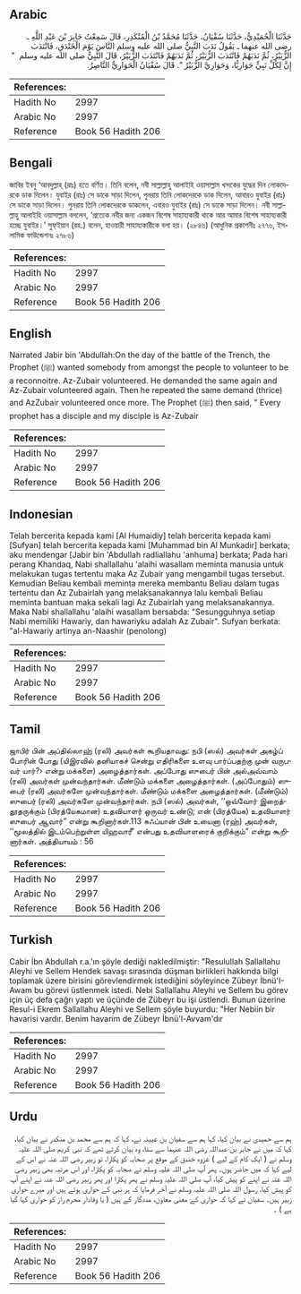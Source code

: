 ## Arabic


<div dir="rtl" lang="ar" style={{fontSize:'larger',backgroundColor:'#f8f9fa',padding:20}}>
حَدَّثَنَا الْحُمَيْدِيُّ، حَدَّثَنَا سُفْيَانُ، حَدَّثَنَا مُحَمَّدُ بْنُ الْمُنْكَدِرِ، قَالَ سَمِعْتُ جَابِرَ بْنَ عَبْدِ اللَّهِ ـ رضى الله عنهما ـ يَقُولُ نَدَبَ النَّبِيُّ صلى الله عليه وسلم النَّاسَ يَوْمَ الْخَنْدَقِ، فَانْتَدَبَ الزُّبَيْرُ، ثُمَّ نَدَبَهُمْ فَانْتَدَبَ الزُّبَيْرُ، ثُمَّ نَدَبَهُمْ فَانْتَدَبَ الزُّبَيْرُ، قَالَ النَّبِيُّ صلى الله عليه وسلم ‏ "‏ إِنَّ لِكُلِّ نَبِيٍّ حَوَارِيًّا، وَحَوَارِيَّ الزُّبَيْرُ ‏"‏‏.‏ قَالَ سُفْيَانُ الْحَوَارِيُّ النَّاصِرُ‏.‏
</div>
<div style={{backgroundColor:'#f8f9fa',padding:20, marginBottom: 10}}><table> <thead> <tr> <th>References:</th> <th></th> </tr> </thead> <tbody><tr><td>Hadith No</td><td>2997</td></tr><tr><td>Arabic No</td><td>2997</td></tr><tr><td>Reference</td><td>Book 56 Hadith 206</td></tr></tbody></table></div>

## Bengali


<div dir="ltr" lang="bn" style={{fontSize:'larger',backgroundColor:'#f8f9fa',padding:20}}>
জাবির ইবনু ‘আবদুল্লাহ্ (রাঃ) হতে বর্ণিত। তিনি বলেন, নবী সাল্লাল্লাহু আলাইহি ওয়াসাল্লাম খন্দকের যুদ্ধের দিন লোকদেরকে ডাক দিলেন। যুবাইর (রাঃ) সে ডাকে সাড়া দিলেন, পুনরায় তিনি লোকদেরকে ডাক দিলেন, আবারও যুবাইর (রাঃ) সে ডাকে সাড়া দিলেন। পুনরায় তিনি লোকদেরকে ডাকলেন, এবারও যুবাইর (রাঃ) সে ডাকে সাড়া দিলেন। নবী সাল্লাল্লাহু আলাইহি ওয়াসাল্লাম বললেন, ‘প্রত্যেক নবীর জন্য একজন বিশেষ সাহায্যকারী থাকে আর আমার বিশেষ সাহায্যকারী হচ্ছে যুবাইর।’ সুফ্ইয়ান (রহ.) বলেন, হাওয়ারী সাহায্যকারীকে বলা হয়। (২৮৪৬) (আধুনিক প্রকাশনীঃ ২৭৭৬, ইসলামিক ফাউন্ডেশনঃ ২৭৮৬)
</div>
<div style={{backgroundColor:'#f8f9fa',padding:20, marginBottom: 10}}><table> <thead> <tr> <th>References:</th> <th></th> </tr> </thead> <tbody><tr><td>Hadith No</td><td>2997</td></tr><tr><td>Arabic No</td><td>2997</td></tr><tr><td>Reference</td><td>Book 56 Hadith 206</td></tr></tbody></table></div>

## English


<div dir="ltr" lang="en" style={{fontSize:'larger',backgroundColor:'#f8f9fa',padding:20}}>
Narrated Jabir bin 'Abdullah:On the day of the battle of the Trench, the Prophet (ﷺ) wanted somebody from amongst the people to volunteer to be a reconnoitre. Az-Zubair volunteered. He demanded the same again and Az-Zubair volunteered again. Then he repeated the same demand (thrice) and AzZubair volunteered once more. The Prophet (ﷺ) then said, " Every prophet has a disciple and my disciple is Az-Zubair
</div>
<div style={{backgroundColor:'#f8f9fa',padding:20, marginBottom: 10}}><table> <thead> <tr> <th>References:</th> <th></th> </tr> </thead> <tbody><tr><td>Hadith No</td><td>2997</td></tr><tr><td>Arabic No</td><td>2997</td></tr><tr><td>Reference</td><td>Book 56 Hadith 206</td></tr></tbody></table></div>

## Indonesian


<div dir="ltr" lang="id" style={{fontSize:'larger',backgroundColor:'#f8f9fa',padding:20}}>
Telah bercerita kepada kami [Al Humaidiy] telah bercerita kepada kami [Sufyan] telah bercerita kepada kami [Muhammad bin Al Munkadir] berkata; aku mendengar [Jabir bin 'Abdullah radliallahu 'anhuma] berkata; Pada hari perang Khandaq, Nabi shallallahu 'alaihi wasallam meminta manusia untuk melakukan tugas tertentu maka Az Zubair yang mengambil tugas tersebut. Kemudian Beliau kembali meminta mereka membantu Beliau dalam tugas tertentu dan Az Zubairlah yang melaksanakannya lalu kembali Beliau meminta bantuan maka sekali lagi Az Zubairlah yang melaksanakannya. Maka Nabi shallallahu 'alaihi wasallam bersabda: "Sesungguhnya setiap Nabi memiliki Hawariy, dan hawariyku adalah Az Zubair". Sufyan berkata: "al-Hawariy artinya an-Naashir (penolong)
</div>
<div style={{backgroundColor:'#f8f9fa',padding:20, marginBottom: 10}}><table> <thead> <tr> <th>References:</th> <th></th> </tr> </thead> <tbody><tr><td>Hadith No</td><td>2997</td></tr><tr><td>Arabic No</td><td>2997</td></tr><tr><td>Reference</td><td>Book 56 Hadith 206</td></tr></tbody></table></div>

## Tamil


<div dir="ltr" lang="ta" style={{fontSize:'larger',backgroundColor:'#f8f9fa',padding:20}}>
ஜாபிர் பின் அப்தில்லாஹ் (ரலி) அவர்கள் கூறியதாவது: நபி (ஸல்) அவர்கள் அகழ்ப் போரின் போது (யிஇரவில் தனியாகச் சென்று எதிரிகளை உளவு பார்ப்பதற்கு முன் வருபவர் யார்?› என்று மக்களை) அழைத்தார்கள். அப்போது ஸுபைர் பின் அல்அவ்வாம் (ரலி) அவர்கள் முன்வந்தார்கள். மீண்டும் மக்களை அழைத்தார்கள். (அப்போதும்) ஸுபைர் (ரலி) அவர்களே முன்வந்தார்கள். மீண்டும் மக்களை அழைத்தார்கள். (மீண்டும்) ஸுபைர் (ரலி) அவர்களே முன்வந்தார்கள். நபி (ஸல்) அவர்கள், ‘‘ஒவ்வோர் இறைத்தூதருக்கும் (பிரத்யேகமான) உதவியாளர் ஒருவர் உண்டு; என் (பிரத்யேக) உதவியாளர் ஸுபைர் ஆவார்” என்று கூறினார்கள்.113 சுஃப்யான் பின் உயைனா (ரஹ்) அவர்கள், ‘‘மூலத்தில் இடம்பெற்றுள்ள யிஹவாரீ’ என்பது உதவியாளரைக் குறிக்கும்” என்று கூறினார்கள். அத்தியாயம் : 56
</div>
<div style={{backgroundColor:'#f8f9fa',padding:20, marginBottom: 10}}><table> <thead> <tr> <th>References:</th> <th></th> </tr> </thead> <tbody><tr><td>Hadith No</td><td>2997</td></tr><tr><td>Arabic No</td><td>2997</td></tr><tr><td>Reference</td><td>Book 56 Hadith 206</td></tr></tbody></table></div>

## Turkish


<div dir="ltr" lang="tr" style={{fontSize:'larger',backgroundColor:'#f8f9fa',padding:20}}>
Cabir İbn Abdullah r.a.'ın şöyle dediği nakledilmiştir: "Resulullah Sallallahu Aleyhi ve Sellem Hendek savaşı sırasında düşman birlikleri hakkında bilgi toplamak üzere birisini görevlendirmek istediğini söyleyince Zübeyr İbnü'I-Awam bu görevi üstlenmek istedi. Nebi Sallallahu Aleyhi ve Sellem bu görev için üç defa çağrı yaptı ve üçünde de Zübeyr bu işi üstlendi. Bunun üzerine Resul-i Ekrem Sallallahu Aleyhi ve Sellem şöyle buyurdu: "Her Nebiin bir havarisi vardır. Benim havarim de Zübeyr İbnü'l-Avvam'dır
</div>
<div style={{backgroundColor:'#f8f9fa',padding:20, marginBottom: 10}}><table> <thead> <tr> <th>References:</th> <th></th> </tr> </thead> <tbody><tr><td>Hadith No</td><td>2997</td></tr><tr><td>Arabic No</td><td>2997</td></tr><tr><td>Reference</td><td>Book 56 Hadith 206</td></tr></tbody></table></div>

## Urdu


<div dir="rtl" lang="ur" style={{fontSize:'larger',backgroundColor:'#f8f9fa',padding:20}}>
ہم سے حمیدی نے بیان کیا، کہا ہم سے سفیان بن عیینہ نے، کہا کہ ہم سے محمد بن منکدر نے بیان کیا، کہا کہ میں نے جابر بن عبداللہ رضی اللہ عنہما سے سنا، وہ بیان کرتے تھے کہ نبی کریم صلی اللہ علیہ وسلم نے ( ایک کام کے لیے ) غزوہ خندق کے موقع پر صحابہ کو پکارا، تو زبیر رضی اللہ عنہ نے اس کے لیے کہا کہ میں حاضر ہوں۔ پھر آپ صلی اللہ علیہ وسلم نے صحابہ کو پکارا، اور اس مرتبہ بھی زبیر رضی اللہ عنہ نے اپنے کو پیش کیا، آپ صلی اللہ علیہ وسلم نے پھر پکارا اور پھر زبیر رضی اللہ عنہ نے اپنے آپ کو پیش کیا، رسول اللہ صلی اللہ علیہ وسلم نے آخر فرمایا کہ ہر نبی کے حواری ہوتے ہیں اور میرے حواری زبیر ہیں۔ سفیان نے کہا کہ حواری کے معنی معاون، مددگار کے ہیں ( یا وفادار محرم راز کو حواری کہا گیا ہے ) ۔
</div>
<div style={{backgroundColor:'#f8f9fa',padding:20, marginBottom: 10}}><table> <thead> <tr> <th>References:</th> <th></th> </tr> </thead> <tbody><tr><td>Hadith No</td><td>2997</td></tr><tr><td>Arabic No</td><td>2997</td></tr><tr><td>Reference</td><td>Book 56 Hadith 206</td></tr></tbody></table></div>